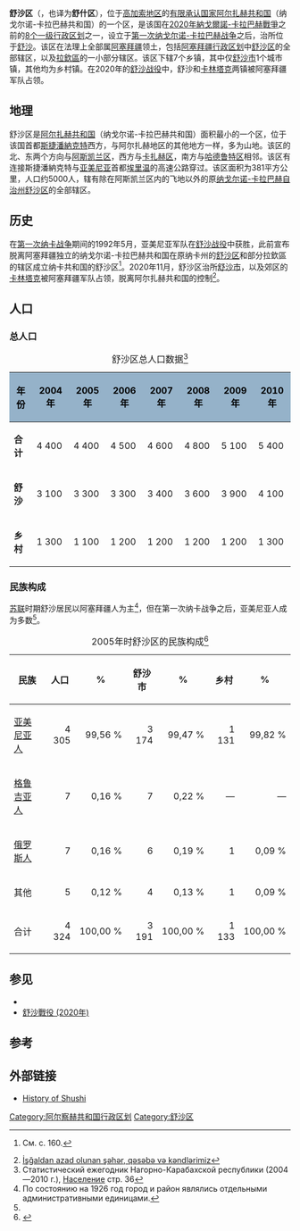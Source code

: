 {{Infobox settlement
| image_map = Shoushi.jpg
| name                    = 舒沙
| native_name             = Շուշի
| type                    = [[阿尔察赫行政区划|区]]
| seat_type               = 治所
| seat                    = [[舒沙|舒沙]]（名义上的）
| leader_title            = 区长
| leader_name             = Vladimir Kasyan
| area_total_km2          = 383
| population_total        = 5,599
| population_as_of        = 2013
| population_density_km2  = auto
| area_code_type          = [[FIPS_10-4|FIPS 10-4]]
| area_code               = 
| iso_code                = 
| website                 = 
}}

'''舒沙区'''（{{lang-hy|Շուշիի շրջան}}，也译为'''舒什区'''），位于[[高加索地区|高加索地区]]的[[有限承认国家列表|有限承认国家]][[阿尔扎赫共和国|阿尔扎赫共和国]]（纳戈尔诺-卡拉巴赫共和国）的一个区，是该国在[[2020年納戈爾諾-卡拉巴赫戰爭|2020年納戈爾諾-卡拉巴赫戰爭]]之前的[[阿尔扎赫行政区划|8个一级行政区划]]之一，设立于[[第一次纳戈尔诺-卡拉巴赫战争|第一次纳戈尔诺-卡拉巴赫战争]]之后，治所位于[[舒沙|舒沙]]。该区在法理上全部属[[阿塞拜疆|阿塞拜疆]]领土，包括[[阿塞拜疆行政区划|阿塞拜疆行政区划]]中[[舒沙区_(阿塞拜疆)|舒沙区]]的全部辖区，以及[[拉欽區|拉欽區]]的一小部分辖区。该区下辖7个乡镇，其中仅[[舒沙市|舒沙市]]1个城市镇，其他均为乡村镇。在2020年的[[舒沙戰役_(2020年)|舒沙战役]]中，舒沙和[[达沙尔特|卡林塔克]]两镇被阿塞拜疆军队占领。

== 地理 ==
舒沙区是[[阿尔扎赫共和国|阿尔扎赫共和国]]（纳戈尔诺-卡拉巴赫共和国）面积最小的一个区，位于该国首都[[斯捷潘納克特|斯捷潘納克特]]西方，与阿尔扎赫地区的其他地方一样，多为山地。该区的北、东两个方向与[[阿斯凯兰区_(阿尔扎赫)|阿斯凯兰区]]，西方与[[卡扎赫区|卡扎赫区]]，南方与[[哈德鲁特区_(阿尔扎赫)|哈德鲁特区]]相邻。该区有连接斯捷潘納克特与[[亚美尼亚|亚美尼亚]]首都[[埃里温|埃里温]]的高速公路穿过。该区面积为381平方公里，人口约5000人，辖有除在阿斯凯兰区内的飞地以外的原[[纳戈尔诺-卡拉巴赫自治州|纳戈尔诺-卡拉巴赫自治州]][[舒沙区_(纳卡州)|舒沙区]]的全部辖区。

== 历史 ==
{{seealso|阿尔扎赫历史}}
在[[第一次纳戈尔诺-卡拉巴赫战争|第一次纳卡战争]]期间的1992年5月，亚美尼亚军队在[[舒沙战役_(1992年)|舒沙战役]]中获胜，此前宣布脱离阿塞拜疆独立的纳戈尔诺-卡拉巴赫共和国在原纳卡州的[[舒沙区_(纳卡州)|舒沙区]]和部分拉欽區的辖区成立纳卡共和国的舒沙区<ref>{{cite web|url=http://files.preslib.az/projects/azerbaijan/rus/gl2.pdf|title=Административно-территориальное деление|publisher=Управление делами Президента Азербайджанской Республики|archiveurl=https://web.archive.org/web/20120322104915/http://files.preslib.az/projects/azerbaijan/rus/gl2.pdf|archivedate=2012-03-22|accessdate=2020-11-14}} См. с. 160.</ref>。2020年11月，舒沙区治所[[舒沙市|舒沙市]]，以及郊区的[[达沙尔特|卡林塔克]]被阿塞拜疆军队占领，脱离阿尔扎赫共和国的控制<ref name=isgaldan>[https://mod.gov.az/az/news/isgaldan-azad-olunan-seher-kend-ve-qesebelerimiz-28583.html İşğaldan azad olunan şəhər, qəsəbə və kəndlərimiz]</ref>。

== 人口 ==
=== 总人口 ===
{| class="wikitable"
|+ 舒沙区总人口数据<ref name="Yearbook">Статистический ежегодник Нагорно-Карабахской республики (2004—2010 г.), [http://www.stat-nkr.am/files/yearbooks/2004_2010/5_bnakchut.pdf Население] стр. 36</ref>
|-
! style="background:#95B2C9; color:black"|年份
! style="background:#95B2C9; color:black"|2004年
! style="background:#95B2C9; color:black"|2005年
! style="background:#95B2C9; color:black"|2006年
! style="background:#95B2C9; color:black"|2007年
! style="background:#95B2C9; color:black"|2008年
! style="background:#95B2C9; color:black"|2009年
! style="background:#95B2C9; color:black"|2010年
 |-
 |'''合计'''
 |4 400 
 |4 400
 |4 500
 |4 600
 |4 800
 |5 100
 |5 400
 |-
 |'''舒沙'''
 |3 100
 |3 300
 |3 300
 |3 400
 |3 600
 |3 900
 |4 100
 |-
 |'''乡村'''
 |1 300
 |1 100
 |1 200
 |1 200
 |1 200
 |1 200
 |1 300
 |}

=== 民族构成 ===
[[苏联|苏联]]时期舒沙居民以阿塞拜疆人为主<ref>По состоянию на 1926 год город и район являлись отдельными административными единицами.</ref>，但在第一次纳卡战争之后，亚美尼亚人成为多数<ref name="nkr-ethnic2005"/>。

{| class="wikitable"
|+ 2005年时舒沙区的民族构成<ref name="nkr-ethnic2005">{{cite web|url=http://pop-stat.mashke.org/nkr-ethnic2005.htm|title=Национальный состав населения самопровозглашённой Нагорно-Карабахской Республики по переписи 2005 года|website=Population statistics of Eastern Europe & former USSR}}</ref>
|-
!民族
!人口
!%
!舒沙市
!%
!乡村
!%
|-
|[[亚美尼亚人|亚美尼亚人]]
| align="right" | 4 305
| align="right" | 99,56 %
| align="right" | 3 174
| align="right" | 99,47 %
| align="right" | 1 131
| align="right" | 99,82 %
|-
|[[格鲁吉亚人|格鲁吉亚人]]
| align="right" | 7
| align="right" | 0,16 %
| align="right" | 7
| align="right" | 0,22 %
| align="right" | —
| align="right" | —
|-
|[[俄罗斯人|俄罗斯人]]
| align="right" | 7
| align="right" | 0,16 %
| align="right" | 6
| align="right" | 0,19 %
| align="right" | 1
| align="right" | 0,09 %
|-
|其他
| align="right" | 5
| align="right" | 0,12 %
| align="right" | 4
| align="right" | 0,13 %
| align="right" | 1
| align="right" | 0,09 %
|-
|合计
| align="right" | 4 324
| align="right" | 100,00 %
| align="right" | 3 191
| align="right" | 100,00 %
| align="right" | 1 133
| align="right" | 100,00 %
|}

== 参见 ==
* {{tsl|en|Battle of Shusha (1992)|舒沙战役 (1992年)}}
* [[舒沙戰役_(2020年)|舒沙戰役 (2020年)]]

== 参考 ==
{{reflist}}

== 外部链接 ==
*[https://web.archive.org/web/20080423133923/http://www.nkr.am/eng/history/shushi.htm History of Shushi]

{{阿尔察赫舒沙区}}
{{阿尔察赫行政区划}}

[[Category:阿尔察赫共和国行政区划|Category:阿尔察赫共和国行政区划]]
[[Category:舒沙区|Category:舒沙区]]